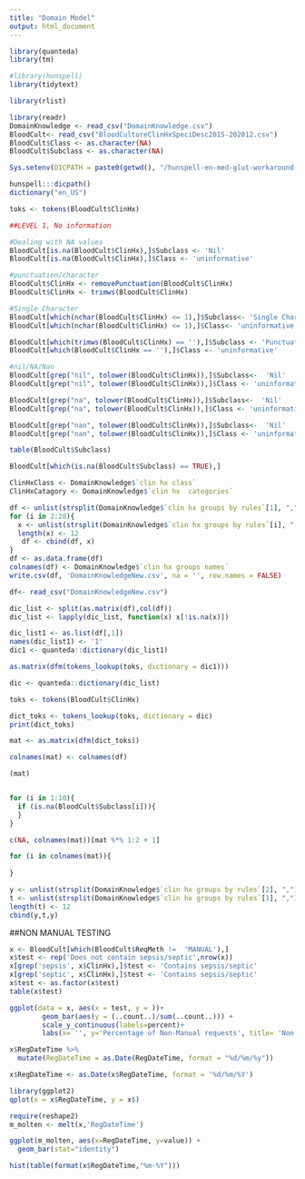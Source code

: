 ```yaml
---
title: "Domain Model"
output: html_document
---
```


```r
library(quanteda)
library(tm)

#library(hunspell)
library(tidytext)

library(rlist)
```



```r
library(readr)
DomainKnowledge <- read_csv("DomainKnowledge.csv")
BloodCult<- read_csv("BloodCultureClinHxSpeciDesc2015-202012.csv")
BloodCult$Class <- as.character(NA)
BloodCult$Subclass <- as.character(NA)
```

```r
Sys.setenv(DICPATH = paste0(getwd(), "/hunspell-en-med-glut-workaround-master/"))
```

```r
hunspell:::dicpath()
dictionary("en_US")
```









```r
toks <- tokens(BloodCult$ClinHx)
```





```r
##LEVEL 1, No information

#Dealing with NA values
BloodCult[is.na(BloodCult$ClinHx),]$Subclass <- 'Nil'
BloodCult[is.na(BloodCult$ClinHx),]$Class <- 'uninformative'

#punctuation/character
BloodCult$ClinHx <- removePunctuation(BloodCult$ClinHx)
BloodCult$ClinHx <- trimws(BloodCult$ClinHx)

#Single Character
BloodCult[which(nchar(BloodCult$ClinHx) <= 1),]$Subclass<- 'Single Character'
BloodCult[which(nchar(BloodCult$ClinHx) <= 1),]$Class<- 'uninformative'

BloodCult[which(trimws(BloodCult$ClinHx) == ''),]$Subclass <- 'Punctuation'
BloodCult[which(BloodCult$ClinHx == ''),]$Class <- 'uninformative'

#nil/NA/Nan
BloodCult[grep("nil", tolower(BloodCult$ClinHx)),]$Subclass<-  'Nil'
BloodCult[grep("nil", tolower(BloodCult$ClinHx)),]$Class <- 'uninformative'

BloodCult[grep("na", tolower(BloodCult$ClinHx)),]$Subclass<-  'Nil'
BloodCult[grep("na", tolower(BloodCult$ClinHx)),]$Class <- 'uninformative'

BloodCult[grep("nan", tolower(BloodCult$ClinHx)),]$Subclass<-  'Nil'
BloodCult[grep("nan", tolower(BloodCult$ClinHx)),]$Class <- 'uninformative'

```



```r
table(BloodCult$Subclass)
```


```r
BloodCult[which(is.na(BloodCult$Subclass) == TRUE),]
```





```r
ClinHxClass <- DomainKnowledge$`clin hx class`
ClinHxCatagory <- DomainKnowledge$`clin hx  categories`
```


```r
df <- unlist(strsplit(DomainKnowledge$`clin hx groups by rules`[1], ","))
for (i in 2:28){
  x <- unlist(strsplit(DomainKnowledge$`clin hx groups by rules`[i], ","))
  length(x) <- 12
   df <- cbind(df, x)
}
df <- as.data.frame(df)
colnames(df) <- DomainKnowledge$`clin hx groups names`
write.csv(df, 'DomainKnowledgeNew.csv', na = '', row.names = FALSE)
```


```r
df<- read_csv("DomainKnowledgeNew.csv")
```


```r
dic_list <- split(as.matrix(df),col(df))
dic_list <- lapply(dic_list, function(x) x[!is.na(x)])
```


```r
dic_list1 <- as.list(df[,1])
names(dic_list1) <- '1'
dic1 <- quanteda::dictionary(dic_list1)

as.matrix(dfm(tokens_lookup(toks, dictionary = dic1)))
```




```r
dic <- quanteda::dictionary(dic_list)
```


```r
toks <- tokens(BloodCult$ClinHx)
```

```r
dict_toks <- tokens_lookup(toks, dictionary = dic)
print(dict_toks)
```


```r
mat <- as.matrix(dfm(dict_toks))
```

```r
colnames(mat) <- colnames(df)
```

```r
(mat)
```

```r

```


```r
for (i in 1:10){
  if (is.na(BloodCult$Subclass[i])){
  }
}
```


```r
c(NA, colnames(mat))[mat %*% 1:2 + 1]
```


```r
for (i in colnames(mat)){
  
}
```

```r

y <- unlist(strsplit(DomainKnowledge$`clin hx groups by rules`[2], ","))
t <- unlist(strsplit(DomainKnowledge$`clin hx groups by rules`[1], ","))
length(t) <- 12
cbind(y,t,y)
```

















##NON MANUAL TESTING


```r
x <- BloodCult[which(BloodCult$ReqMeth !=  'MANUAL'),]
x$test <- rep('Does not contain sepsis/septic',nrow(x))
x[grep('sepsis', x$ClinHx),]$test <- 'Contains sepsis/septic'
x[grep('septic', x$ClinHx),]$test <- 'Contains sepsis/septic'
x$test <- as.factor(x$test)
table(x$test)
```


```r
ggplot(data = x, aes(x = test, y = ))+  
        geom_bar(aes(y = (..count..)/sum(..count..))) + 
        scale_y_continuous(labels=percent)+
        labs(x= '', y='Percentage of Non-Manual requests', title= 'Non Manual Requests')
```



```r
x$RegDateTime %>%
  mutate(RegDateTime = as.Date(RegDateTime, format = "%d/%m/%y"))
```


```r
x$RegDateTime <- as.Date(x$RegDateTime, format = '%d/%m/%Y')
```

```r
library(ggplot2)
qplot(x = x$RegDateTime, y = x$)
```


```r
require(reshape2)
m_molten <- melt(x,'RegDateTime')
```

```r
ggplot(m_molten, aes(x=RegDateTime, y=value)) + 
  geom_bar(stat="identity")
```

```r
hist(table(format(x$RegDateTime,"%m-%Y")))
```

```r

```

